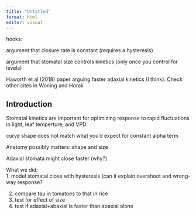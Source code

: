```yaml
---
title: "Untitled"
format: html
editor: visual
---
```


hooks:

argument that closure rate is constant (requires a hysteresis)

argument that stomatal size controls kinetics (only once you control for levels)

Haworth et al (2018) paper arguing faster adaxial kinetics (I think). Check other cites in Woning and Horak

## Introduction

Stomatal kinetics are important for optimizing response to rapid fluctuations in light, leaf temperture, and VPD

curve shape does not match what you'd expect for constant alpha term

Anatomy possibly matters: shape and size

Adaxial stomata might close faster (why?)

What we did:\
1. model stomatal close with hysteresis (can it explain overshoot and wrong-way response?

2.  compare tau in tomatoes to that in rice
3.  test for effect of size
4.  test if adaxial+abaxial is faster than abaxial alone

